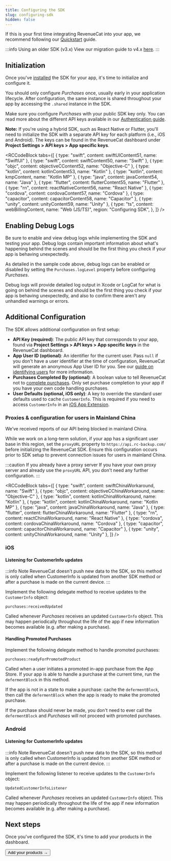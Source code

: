 ```yaml
---
title: Configuring the SDK
slug: configuring-sdk
hidden: false
---
```


If this is your first time integrating RevenueCat into your app, we recommend following our [Quickstart](/getting-started/quickstart) guide.

:::info Using an older SDK (v3.x)
View our migration guide to v4.x [here](/sdk-guides/ios-native-3x-to-4x-migration).
:::

## Initialization

Once you've [installed](/getting-started/installation) the SDK for your app, it's time to initialize and configure it.

You should only configure _Purchases_ once, usually early in your application lifecycle. After configuration, the same instance is shared throughout your app by accessing the `.shared` instance in the SDK.

Make sure you configure _Purchases_ with your public SDK key only. You can read more about the different API keys available in our [Authentication guide](/projects/authentication).

**Note:** If you're using a hybrid SDK, such as React Native or Flutter, you'll need to initialize the SDK with a separate API key for each platform (i.e., iOS and Android). The keys can be found in the RevenueCat dashboard under **Project Settings > API keys > App specific keys**.



<RCCodeBlock
  tabs={[
    { type: "swift", content: swiftUIContent51, name: "SwiftUI" },
    { type: "swift", content: swiftContent50, name: "Swift" },
    { type: "objc", content: objectiveCContent52, name: "Objective-C" },
    { type: "kotlin", content: kotlinContent53, name: "Kotlin" },
    { type: "kotlin", content: kmpContent, name: "Kotlin MP" },
    { type: "java", content: javaContent54, name: "Java" },
    { type: "flutter", content: flutterContent55, name: "Flutter" },
    { type: "rn", content: reactNativeContent56, name: "React Native" },
    { type: "cordova", content: cordovaContent57, name: "Cordova" },
    { type: "capacitor", content: capacitorContent58, name: "Capacitor" },
    { type: "unity", content: unityContent59, name: "Unity" },
    {
      type: "ts",
      content: webBillingContent,
      name: "Web (JS/TS)",
      region: "Configuring SDK",
    },
  ]}
/>

## Enabling Debug Logs

Be sure to enable and view debug logs while implementing the SDK and testing your app. Debug logs contain important information about what's happening behind the scenes and should be the first thing you check if your app is behaving unexpectedly.

As detailed in the sample code above, debug logs can be enabled or disabled by setting the `Purchases.logLevel` property before configuring _Purchases_.

Debug logs will provide detailed log output in Xcode or LogCat for what is going on behind the scenes and should be the first thing you check if your app is behaving unexpectedly, and also to confirm there aren't any unhandled warnings or errors.

## Additional Configuration

The SDK allows additional configuration on first setup:

- **API Key (required)**: The public API key that corresponds to your app, found via **Project Settings > API keys > App specific keys** in the RevenueCat dashboard.
- **App User ID (optional)**: An identifier for the current user. Pass `null` if you don't have a user identifier at the time of configuration, RevenueCat will generate an anonymous App User ID for you. See our [guide on identifying users](/customers/user-ids) for more information.
- **Purchases Completed By (optional)**: A boolean value to tell RevenueCat not to [complete purchases](/migrating-to-revenuecat/sdk-or-not/finishing-transactions). Only set purchase completion to your app if you have your own code handling purchases.
- **User Defaults (optional, iOS only)**: A key to override the standard user defaults used to cache `CustomerInfo`. This is required if you need to access `CustomerInfo` in an [iOS App Extension](https://developer.apple.com/app-extensions/).

### Proxies & configuration for users in Mainland China

We’ve received reports of our API being blocked in mainland China.

While we work on a long-term solution, if your app has a significant user base in this region, set the `proxyURL` property to `https://api.rc-backup.com/` before initializing the RevenueCat SDK. Ensure this configuration occurs prior to SDK setup to prevent connection issues for users in mainland China.

:::caution If you already have a proxy server
If you have your own proxy server and already use the `proxyURL` API, you don't need any further configuration.
:::

<RCCodeBlock
  tabs={[
    { type: "swift", content: swiftChinaWorkaround, name: "Swift" },
    { type: "objc", content: objectiveCChinaWorkaround, name: "Objective-C" },
    { type: "kotlin", content: kotlinChinaWorkaround, name: "Kotlin" },
    { type: "kotlin", content: kotlinChinaWorkaround, name: "Kotlin MP" },
    { type: "java", content: javaChinaWorkaround, name: "Java" },
    { type: "flutter", content: flutterChinaWorkaround, name: "Flutter" },
    { type: "rn", content: reactChinaWorkaround, name: "React Native" },
    { type: "cordova", content: cordovaChinaWorkaround, name: "Cordova" },
    { type: "capacitor", content: capacitorChinaWorkaround, name: "Capacitor" },
    { type: "unity", content: unityChinaWorkaround, name: "Unity" },
  ]}
/>

### iOS

#### Listening for CustomerInfo updates

:::info Note
RevenueCat doesn't push new data to the SDK, so this method is only called when CustomerInfo is updated from another SDK method or after a purchase is made on the current device.
:::

Implement the following delegate method to receive updates to the `CustomerInfo` object:

```
purchases:receivedUpdated
```

Called whenever _Purchases_ receives an updated `CustomerInfo` object. This may happen periodically throughout the life of the app if new information becomes available (e.g. after making a purchase).

#### Handling Promoted Purchases

Implement the following delegate method to handle promoted purchases:

```
purchases:readyForPromotedProduct
```

Called when a user initiates a promoted in-app purchase from the App Store. If your app is able to handle a purchase at the current time, run the `defermentBlock` in this method.

If the app is not in a state to make a purchase: cache the `defermentBlock`, then call the `defermentBlock` when the app is ready to make the promoted purchase.

If the purchase should never be made, you don't need to ever call the `defermentBlock` and _Purchases_ will not proceed with promoted purchases.

### Android

#### Listening for CustomerInfo updates

:::info Note
RevenueCat doesn't push new data to the SDK, so this method is only called when CustomerInfo is updated from another SDK method or after a purchase is made on the current device.
:::

Implement the following listener to receive updates to the `CustomerInfo` object:

```
UpdatedCustomerInfoListener
```

Called whenever _Purchases_ receives an updated `CustomerInfo` object. This may happen periodically throughout the life of the app if new information becomes available (e.g. after making a purchase).

## Next steps

Once you've configured the SDK, it's time to add your products in the dashboard.

<Button href="/docs/offerings/products-overview">Add your products →</Button>
